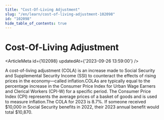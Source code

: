 ```yaml
---
title: "Cost-Of-Living Adjustment"
slug: "/en/learn/cost-of-living-adjustment-102098"
id: "102098"
hide_table_of_contents: true
---
```



# Cost-Of-Living Adjustment

<ArticleMeta id={102098} updatedAt={'2023-09-26 13:59:00'} />
<div className='border-solid border-b border-t-0 my-4 border-[var(--ifm-color-gray-300)]' />

A cost-of-living adjustment (COLA) is an increase made to Social Security and Supplemental Security Income (SSI) to counteract the effects of rising prices in the economy—called inflation.COLAs are typically equal to the percentage increase in the Consumer Price Index for Urban Wage Earners and Clerical Workers (CPI-W) for a specific period. The Consumer Price Index (CPI) represents the average prices of a basket of goods and is used to measure inflation.The COLA for 2023 is 8.7%. If someone received $10,000 in Social Security benefits in 2022, their 2023 annual benefit would total $10,870.
